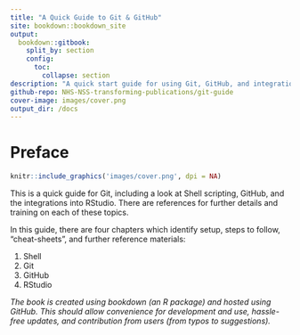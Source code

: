 ```yaml
---
title: "A Quick Guide to Git & GitHub"
site: bookdown::bookdown_site
output: 
  bookdown::gitbook:
    split_by: section
    config:
      toc:
        collapse: section
description: "A quick start guide for using Git, GitHub, and integrations with RStudio"
github-repo: NHS-NSS-transforming-publications/git-guide
cover-image: images/cover.png
output_dir: /docs
---
```


# Preface {-}

```r
knitr::include_graphics('images/cover.png', dpi = NA)
```

This is a quick guide for Git, including a look at Shell scripting, GitHub, and the integrations into RStudio. There are references for further details and training on each of these topics.

In this guide, there are four chapters which identify setup, steps to follow, "cheat-sheets", and further reference materials:

1. Shell
2. Git
3. GitHub
4. RStudio

*The book is created using bookdown (an R package) and hosted using GitHub. This should allow convenience for development and use, hassle-free updates, and contribution from users (from typos to suggestions).* 